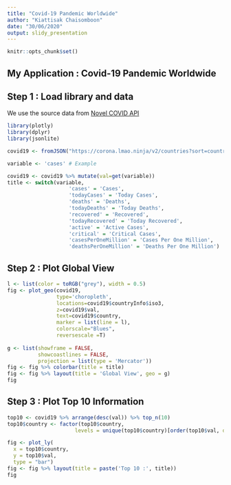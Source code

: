 ```yaml
---
title: "Covid-19 Pandemic Worldwide"
author: "Kiattisak Chaisomboon"
date: "30/06/2020"
output: slidy_presentation
---
```


```r
knitr::opts_chunk$set()
```

## My Application : Covid-19 Pandemic Worldwide


## Step 1 : Load library and data
We use the source data from <a href="https://corona.lmao.ninja/">Novel COVID API</a>
```r
library(plotly)
library(dplyr)
library(jsonlite)

covid19 <- fromJSON("https://corona.lmao.ninja/v2/countries?sort=country")

variable <- 'cases' # Example
```

```r
covid19 <- covid19 %>% mutate(val=get(variable))
title <- switch(variable,
                    'cases' = 'Cases',
                    'todayCases' = 'Today Cases',
                    'deaths' = 'Deaths',
                    'todayDeaths' = 'Today Deaths', 
                    'recovered' = 'Recovered', 
                    'todayRecovered' = 'Today Recovered',
                    'active' = 'Active Cases', 
                    'critical' = 'Critical Cases', 
                    'casesPerOneMillion' = 'Cases Per One Million',
                    'deathsPerOneMillion' = 'Deaths Per One Million')
```

## Step 2 : Plot Global View

```r
l <- list(color = toRGB("grey"), width = 0.5)
fig <- plot_geo(covid19, 
                type='choropleth',
                locations=covid19$countryInfo$iso3, 
                z=covid19$val, 
                text=covid19$country,
                marker = list(line = l),
                colorscale="Blues",
                reversescale =T)
        
g <- list(showframe = FALSE,
          showcoastlines = FALSE,
          projection = list(type = 'Mercator'))
fig <- fig %>% colorbar(title = title)
fig <- fig %>% layout(title = 'Global View', geo = g)
fig
```

## Step 3 : Plot Top 10 Information

```r
top10 <- covid19 %>% arrange(desc(val)) %>% top_n(10)
top10$country <- factor(top10$country, 
                      levels = unique(top10$country)[order(top10$val, decreasing = TRUE)])
```

```r
fig <- plot_ly(
  x = top10$country,
  y = top10$val,
  type = "bar")
fig <- fig %>% layout(title = paste('Top 10 :', title))
fig
```


